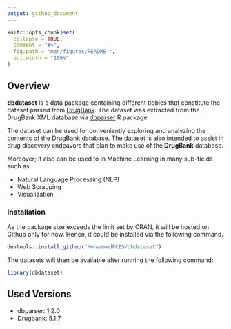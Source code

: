 ```yaml
---
output: github_document
---
```


<!-- README.md is generated from README.Rmd. Please edit that file -->

```r
knitr::opts_chunk$set(
  collapse = TRUE,
  comment = "#>",
  fig.path = "man/figures/README-",
  out.width = "100%"
)
```
## Overview
**dbdataset** is a data package containing different tibbles that constitute the dataset parsed from [DrugBank](https://www.drugbank.ca). The dataset was extracted from the DrugBank XML database via [dbparser](https://dainanahan.github.io/dbparser/) R package.

The dataset can be used for conveniently exploring and analyzing the contents of the DrugBank database. The dataset is also intended to assist in drug discovery endeavors that plan to make use of the **DrugBank** database.

Moreover; it also can be used to in Machine Learning in many sub-fields such as:

- Natural Language Processing (NLP)
- Web Scrapping
- Visualization

### Installation
As the package size exceeds the limit set by CRAN, it will be hosted on Github only for now. Hence, it could be installed via the following command.

```r
devtools::install_github("MohammedFCIS/dbdataset")
```

The datasets will then be available after running the following command:

```r
library(dbdataset)
```

## Used Versions
* dbparser: 1.2.0
* Drugbank: 5.1.7



